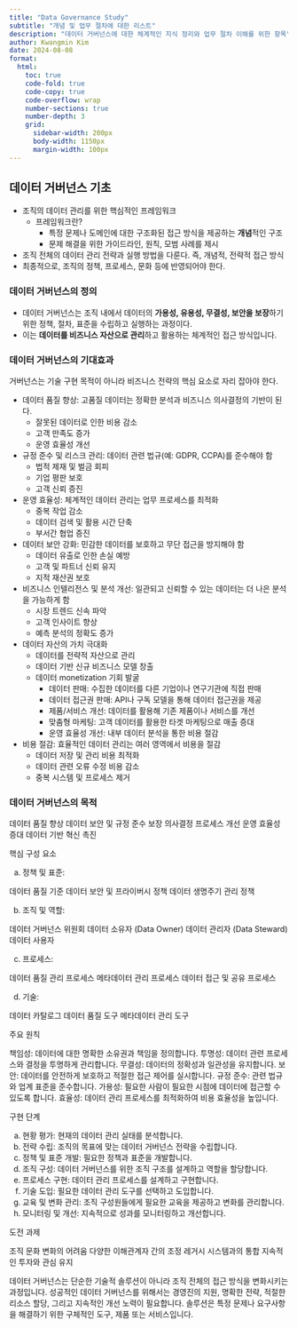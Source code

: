 ```yaml
---
title: "Data Governance Study"
subtitle: "개념 및 업무 절차에 대한 리스트"
description: "데이터 거버넌스에 대한 체계적인 지식 정리와 업무 절차 이해를 위한 항목"
author: Kwangmin Kim
date: 2024-08-08
format: 
  html:
    toc: true  
    code-fold: true
    code-copy: true
    code-overflow: wrap
    number-sections: true
    number-depth: 3
    grid:
      sidebar-width: 200px
      body-width: 1150px
      margin-width: 100px
---
```


## 데이터 거버넌스 기초

* 조직의 데이터 관리를 위한 핵심적인 프레임워크
    * 프레임워크란? 
        * 특정 문제나 도메인에 대한 구조화된 접근 방식을 제공하는 **개념**적인 구조
        * 문제 해결을 위한 가이드라인, 원칙, 모범 사례를 제시
* 조직 전체의 데이터 관리 전략과 실행 방법을 다룬다. 즉, 개념적, 전략적 접근 방식
* 최종적으로, 조직의 정책, 프로세스, 문화 등에 반영되어야 한다.

### 데이터 거버넌스의 정의

* 데이터 거버넌스는 조직 내에서 데이터의 **가용성, 유용성, 무결성, 보안을 보장**하기 위한 정책, 절차, 표준을 수립하고 실행하는 과정이다. 
* 이는 **데이터를 비즈니스 자산으로 관리**하고 활용하는 체계적인 접근 방식입니다.

### 데이터 거버넌스의 기대효과

거버넌스는 기술 구현 목적이 아니라 비즈니스 전략의 핵심 요소로 자리 잡아야 한다.

* 데이터 품질 향상: 고품질 데이터는 정확한 분석과 비즈니스 의사결정의 기반이 된다.
    * 잘못된 데이터로 인한 비용 감소
    * 고객 만족도 증가
    * 운영 효율성 개선
* 규정 준수 및 리스크 관리: 데이터 관련 법규(예: GDPR, CCPA)를 준수해야 함
    * 법적 제재 및 벌금 회피    
    * 기업 평판 보호    
    * 고객 신뢰 증진
* 운영 효율성: 체계적인 데이터 관리는 업무 프로세스를 최적화
    * 중복 작업 감소
    * 데이터 검색 및 활용 시간 단축
    * 부서간 협업 증진
* 데이터 보안 강화: 민감한 데이터를 보호하고 무단 접근을 방지해야 함
    * 데이터 유출로 인한 손실 예방
    * 고객 및 파트너 신뢰 유지
    * 지적 재산권 보호
* 비즈니스 인텔리전스 및 분석 개선: 일관되고 신뢰할 수 있는 데이터는 더 나은 분석을 가능하게 함
    * 시장 트렌드 신속 파악
    * 고객 인사이트 향상
    * 예측 분석의 정확도 증가
* 데이터 자산의 가치 극대화
    * 데이터를 전략적 자산으로 관리
    * 데이터 기반 신규 비즈니스 모델 창출
    * 데이터 monetization 기회 발굴
        * 데이터 판매: 수집한 데이터를 다른 기업이나 연구기관에 직접 판매
        * 데이터 접근권 판매: API나 구독 모델을 통해 데이터 접근권을 제공
        * 제품/서비스 개선: 데이터를 활용해 기존 제품이나 서비스를 개선
        * 맞춤형 마케팅: 고객 데이터를 활용한 타겟 마케팅으로 매출 증대
        * 운영 효율성 개선: 내부 데이터 분석을 통한 비용 절감
* 비용 절감: 효율적인 데이터 관리는 여러 영역에서 비용을 절감
    * 데이터 저장 및 관리 비용 최적화
    * 데이터 관련 오류 수정 비용 감소
    * 중복 시스템 및 프로세스 제거

### 데이터 거버넌스의 목적


데이터 품질 향상
데이터 보안 및 규정 준수 보장
의사결정 프로세스 개선
운영 효율성 증대
데이터 기반 혁신 촉진


핵심 구성 요소

a) 정책 및 표준:

데이터 품질 기준
데이터 보안 및 프라이버시 정책
데이터 생명주기 관리 정책

b) 조직 및 역할:

데이터 거버넌스 위원회
데이터 소유자 (Data Owner)
데이터 관리자 (Data Steward)
데이터 사용자

c) 프로세스:

데이터 품질 관리 프로세스
메타데이터 관리 프로세스
데이터 접근 및 공유 프로세스

d) 기술:

데이터 카탈로그
데이터 품질 도구
메타데이터 관리 도구


주요 원칙


책임성: 데이터에 대한 명확한 소유권과 책임을 정의합니다.
투명성: 데이터 관련 프로세스와 결정을 투명하게 관리합니다.
무결성: 데이터의 정확성과 일관성을 유지합니다.
보안: 데이터를 안전하게 보호하고 적절한 접근 제어를 실시합니다.
규정 준수: 관련 법규와 업계 표준을 준수합니다.
가용성: 필요한 사람이 필요한 시점에 데이터에 접근할 수 있도록 합니다.
효율성: 데이터 관리 프로세스를 최적화하여 비용 효율성을 높입니다.


구현 단계

a) 현황 평가: 현재의 데이터 관리 실태를 분석합니다.
b) 전략 수립: 조직의 목표에 맞는 데이터 거버넌스 전략을 수립합니다.
c) 정책 및 표준 개발: 필요한 정책과 표준을 개발합니다.
d) 조직 구성: 데이터 거버넌스를 위한 조직 구조를 설계하고 역할을 할당합니다.
e) 프로세스 구현: 데이터 관리 프로세스를 설계하고 구현합니다.
f) 기술 도입: 필요한 데이터 관리 도구를 선택하고 도입합니다.
g) 교육 및 변화 관리: 조직 구성원들에게 필요한 교육을 제공하고 변화를 관리합니다.
h) 모니터링 및 개선: 지속적으로 성과를 모니터링하고 개선합니다.

도전 과제


조직 문화 변화의 어려움
다양한 이해관계자 간의 조정
레거시 시스템과의 통합
지속적인 투자와 관심 유지

데이터 거버넌스는 단순한 기술적 솔루션이 아니라 조직 전체의 접근 방식을 변화시키는 과정입니다. 성공적인 데이터 거버넌스를 위해서는 경영진의 지원, 명확한 전략, 적절한 리소스 할당, 그리고 지속적인 개선 노력이 필요합니다.
솔루션은 특정 문제나 요구사항을 해결하기 위한 구체적인 도구, 제품 또는 서비스입니다.